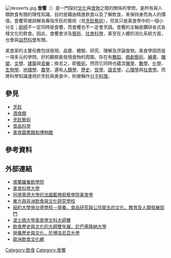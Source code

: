 {{unreferenced|time=2009-09-18T02:17:08+00:00}}
[[File:desserts.jpg|thumb]]
'''食饗'''（{{lang-en|Gastronomy}}）是一門探討[[文化|文化]]與[[食物|食物]]之間的關係的學問，是所有與人類飲食有關的理性知識，目的是藉由精進飲食以及了解飲食，來保持身而為人的價值。食饗常被誤解為專指烹飪的藝術（見[[烹飪藝術|烹飪藝術]]），但其只是美食學中的一個小分支；[[廚師|廚師]]不一定同時是食饗，而食饗也不一定會烹調。食饗的主軸是鑽研各式各樣文化的飲食。因此，食饗會涉及[[藝術|藝術]]、[[社會科學|社會科學]]，甚至在人體的消化系統方面，也會與[[自然科學|自然科學]]有關。

美食家的主要任務包括發現、品嘗、體驗、研究、理解及評論食物。美食學因而是一項多元的學問。好的觀察能發現食物的周圍，存在有[[舞蹈|舞蹈]]、[[戲劇|戲劇藝術]]、[[繪畫|繪畫]]、[[雕塑|雕塑]]、[[文學|文學]]、[[建築|建築]]與[[音樂|音樂]]；換言之，即[[藝術|藝術]]。然而它同時也蘊含[[醫學|醫學]]、[[數學|數學]]、[[化學|化學]]、[[生物學|生物學]]、[[地理學|地理學]]、[[農學|農學]]，還有[[人類學|人類學]]、[[歷史|歷史]]、[[哲學|哲學]]、[[語言學|語言學]]、[[心理學|心理學]]與[[社會學|社會學]]。而將科學知識運用於烹飪與美食中，則被稱作[[分子食物|分子料理]]。

== 參見 ==
* [[烹飪|烹飪]]
* [[酒食館|酒食館]]
* [[烹飪藝術|烹飪藝術]]
* [[食品科學|食品科學]]
* [[美食圖書館和博物館|美食圖書館和博物館]]

== 參考資料 ==
{{reflist}}

== 外部連結 ==
{{wiktionary|gastronomy}}
* [https://web.archive.org/web/20170914215626/http://cilantroculinary.com/ 席蘭羅餐飲學院]
* [http://www.unisg.it/eng 美食科學大學] {{Wayback|url=http://www.unisg.it/eng |date=20090811045527 }}
* [http://www.gastronomy.adelaide.edu.au 阿德萊德大學的法國藍帶廚藝學院美食學] {{Wayback|url=http://www.gastronomy.adelaide.edu.au/ |date=20100723110545 }}
* [http://www.soas.ac.uk/foodstudies/ 東方與非洲飲食與文化研究學校] {{Wayback|url=http://www.soas.ac.uk/foodstudies/ |date=20090912050035 }}
* [https://web.archive.org/web/20090525054233/http://steinhardt.nyu.edu/nutrition/about 紐約大學施台德學校－營養、食品研究與公共衛生的文化、教育及人類發展部門]
* [https://web.archive.org/web/20100528154512/http://www.bu.edu/met/adult_college_programs/graduate_school_program/post_graduate_degree/food_science_degree/index.html 波士頓大學美食學文科大師賽]
* [https://web.archive.org/web/20100619154135/http://www.ub.edu/alimentacio/eng/pres_eng.html 飲食歷史與文化的大師雙年展，於巴塞隆納大學]
* [http://www.eng.unibo.it/PortaleEn/Academic+programmes/Masters/2007-2008/HistoryCultureNutrition.htm 營養歷史與文化，於博洛尼亞大學] {{Wayback|url=http://www.eng.unibo.it/PortaleEn/Academic+programmes/Masters/2007-2008/HistoryCultureNutrition.htm |date=20101109183055 }}
* [http://www.neac.eat-online.net/ 歐洲飲食文化網] {{Wayback|url=http://www.neac.eat-online.net/ |date=20081104230912 }}

{{Authority control}}
[[Category:飲食|Category:飲食]]
[[Category:食饗|Category:食饗]]